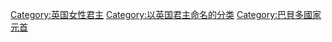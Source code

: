 [[Category:英国女性君主|Category:英国女性君主]]
[[Category:以英国君主命名的分类|Category:以英国君主命名的分类]]
[[Category:巴貝多國家元首|Category:巴貝多國家元首]]
